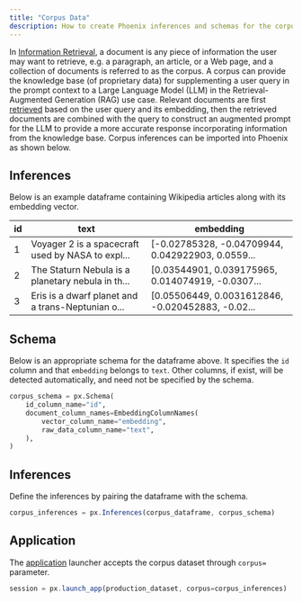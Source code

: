 ```yaml
---
title: "Corpus Data"
description: How to create Phoenix inferences and schemas for the corpus data
---
```


In [Information Retrieval](https://en.wikipedia.org/wiki/Information_retrieval), a document is any piece of information the user may want to retrieve, e.g. a paragraph, an article, or a Web page, and a collection of documents is referred to as the corpus. A corpus can provide the knowledge base (of proprietary data) for supplementing a user query in the prompt context to a Large Language Model (LLM) in the Retrieval-Augmented Generation (RAG) use case. Relevant documents are first [retrieved](/phoenix/inferences/how-to-inferences/define-your-schema/retrieval-rag) based on the user query and its embedding, then the retrieved documents are combined with the query to construct an augmented prompt for the LLM to provide a more accurate response incorporating information from the knowledge base. Corpus inferences can be imported into Phoenix as shown below.

## Inferences

Below is an example dataframe containing Wikipedia articles along with its embedding vector.

| id | text                                              | embedding                                          |
| -- | ------------------------------------------------- | -------------------------------------------------- |
| 1  | Voyager 2 is a spacecraft used by NASA to expl... | \[-0.02785328, -0.04709944, 0.042922903, 0.0559... |
| 2  | The Staturn Nebula is a planetary nebula in th... | \[0.03544901, 0.039175965, 0.014074919, -0.0307... |
| 3  | Eris is a dwarf planet and a trans-Neptunian o... | \[0.05506449, 0.0031612846, -0.020452883, -0.02... |

## Schema

Below is an appropriate schema for the dataframe above. It specifies the `id` column and that `embedding` belongs to `text`. Other columns, if exist, will be detected automatically, and need not be specified by the schema.

```py
corpus_schema = px.Schema(
    id_column_name="id",
    document_column_names=EmbeddingColumnNames(
        vector_column_name="embedding",
        raw_data_column_name="text",
    ),
)
```

## Inferences

Define the inferences by pairing the dataframe with the schema.

```js
corpus_inferences = px.Inferences(corpus_dataframe, corpus_schema)
```

## Application

The [application](/phoenix/inferences/how-to-inferences/manage-the-app#launch-the-app) launcher accepts the corpus dataset through `corpus=` parameter.

```js
session = px.launch_app(production_dataset, corpus=corpus_inferences)
```


